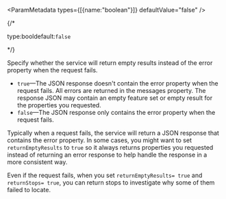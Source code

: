 
<ParamMetadata types={[{name:"boolean"}]} defaultValue="false" />

{/* <p class="space-x-2"><span class="font-sm text-color-3">type:bool</span><span class="font-bold text-[#6d29cc]">default:`false`</span></p> */}

Specify whether the service will return empty results instead of the error property when the request fails.

-   `true`—The JSON response doesn't contain the error property when the request fails. All errors are returned in the messages property. The response JSON may contain an empty feature set or empty result for the properties you requested.
-   `false`—The JSON response only contains the error property when the request fails.

Typically when a request fails, the service will return a JSON response that contains the error property. In some cases, you might want to set `returnEmptyResults` to `true` so it always returns properties you requested instead of returning an error response to help handle the response in a more consistent way. 

Even if the request fails, when you set `returnEmptyResults= true` and `returnStops= true`, you can return stops to investigate why some of them failed to locate.